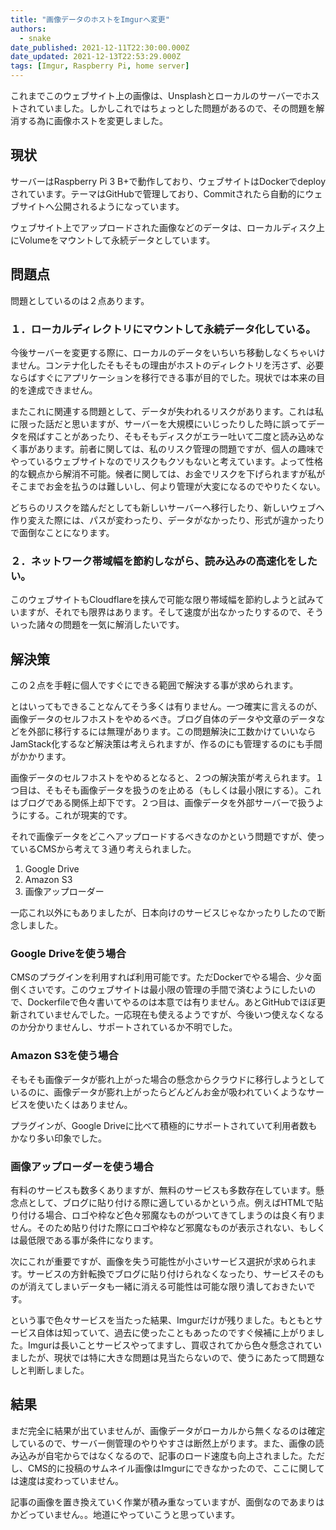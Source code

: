 ```yaml
---
title: "画像データのホストをImgurへ変更"
authors:
  - snake
date_published: 2021-12-11T22:30:00.000Z
date_updated: 2021-12-13T22:53:29.000Z
tags: [Imgur, Raspberry Pi, home server]
---
```


これまでこのウェブサイト上の画像は、Unsplashとローカルのサーバーでホストされていました。しかしこれではちょっとした問題があるので、その問題を解消する為に画像ホストを変更しました。

## 現状

サーバーはRaspberry Pi 3 B+で動作しており、ウェブサイトはDockerでdeployされています。テーマはGitHubで管理しており、Commitされたら自動的にウェブサイトへ公開されるようになっています。

ウェブサイト上でアップロードされた画像などのデータは、ローカルディスク上にVolumeをマウントして永続データとしています。

## 問題点

問題としているのは２点あります。

### １．ローカルディレクトリにマウントして永続データ化している。

今後サーバーを変更する際に、ローカルのデータをいちいち移動しなくちゃいけません。コンテナ化したそもそもの理由がホストのディレクトリを汚さず、必要ならばすぐにアプリケーションを移行できる事が目的でした。現状では本来の目的を達成できません。

またこれに関連する問題として、データが失われるリスクがあります。これは私に限った話だと思いますが、サーバーを大規模にいじったりした時に誤ってデータを飛ばすことがあったり、そもそもディスクがエラー吐いて二度と読み込めなく事があります。前者に関しては、私のリスク管理の問題ですが、個人の趣味でやっているウェブサイトなのでリスクもクソもないと考えています。よって性格的な観点から解消不可能。候者に関しては、お金でリスクを下げられますが私がそこまでお金を払うのは難しいし、何より管理が大変になるのでやりたくない。

どちらのリスクを踏んだとしても新しいサーバーへ移行したり、新しいウェブへ作り変えた際には、パスが変わったり、データがなかったり、形式が違かったりで面倒なことになります。

### ２．ネットワーク帯域幅を節約しながら、読み込みの高速化をしたい。

このウェブサイトもCloudflareを挟んで可能な限り帯域幅を節約しようと試みていますが、それでも限界はあります。そして速度が出なかったりするので、そういった諸々の問題を一気に解消したいです。

## 解決策

この２点を手軽に個人ですぐにできる範囲で解決する事が求められます。

とはいってもできることなんてそう多くは有りません。一つ確実に言えるのが、画像データのセルフホストをやめるべき。ブログ自体のデータや文章のデータなどを外部に移行するには無理があります。この問題解決に工数かけていいならJamStack化するなど解決策は考えられますが、作るのにも管理するのにも手間がかかります。

画像データのセルフホストをやめるとなると、２つの解決策が考えられます。１つ目は、そもそも画像データを扱うのを止める（もしくは最小限にする）。これはブログである関係上却下です。２つ目は、画像データを外部サーバーで扱うようにする。これが現実的です。

それで画像データをどこへアップロードするべきなのかという問題ですが、使っているCMSから考えて３通り考えられました。

1. Google Drive
2. Amazon S3
3. 画像アップローダー

一応これ以外にもありましたが、日本向けのサービスじゃなかったりしたので断念しました。

### Google Driveを使う場合

CMSのプラグインを利用すれば利用可能です。ただDockerでやる場合、少々面倒くさいです。このウェブサイトは最小限の管理の手間で済むようにしたいので、Dockerfileで色々書いてやるのは本意では有りません。あとGitHubでほぼ更新されていませんでした。一応現在も使えるようですが、今後いつ使えなくなるのか分かりませんし、サポートされているか不明でした。

### Amazon S3を使う場合

そもそも画像データが膨れ上がった場合の懸念からクラウドに移行しようとしているのに、画像データが膨れ上がったらどんどんお金が吸われていくようなサービスを使いたくはありません。

プラグインが、Google Driveに比べて積極的にサポートされていて利用者数もかなり多い印象でした。

### 画像アップローダーを使う場合

有料のサービスも数多くありますが、無料のサービスも多数存在しています。懸念点として、ブログに貼り付ける際に適しているかという点。例えばHTMLで貼り付ける場合、ロゴや枠など色々邪魔なものがついてきてしまうのは良く有りません。そのため貼り付けた際にロゴや枠など邪魔なものが表示されない、もしくは最低限である事が条件になります。

次にこれが重要ですが、画像を失う可能性が小さいサービス選択が求められます。サービスの方針転換でブログに貼り付けられなくなったり、サービスそのものが消えてしまいデータも一緒に消える可能性は可能な限り潰しておきたいです。

という事で色々サービスを当たった結果、Imgurだけが残りました。もともとサービス自体は知っていて、過去に使ったこともあったのですぐ候補に上がりました。Imgurは長いことサービスやってますし、買収されてから色々懸念されていましたが、現状では特に大きな問題は見当たらないので、使うにあたって問題なしと判断しました。

## 結果

まだ完全に結果が出ていませんが、画像データがローカルから無くなるのは確定しているので、サーバー側管理のやりやすさは断然上がります。また、画像の読み込みが自宅からではなくなるので、記事のロード速度も向上されました。ただし、CMS的に投稿のサムネイル画像はImgurにできなかったので、ここに関しては速度は変わっていません。

記事の画像を置き換えていく作業が積み重なっていますが、面倒なのであまりはかどっていません。。地道にやっていこうと思っています。
